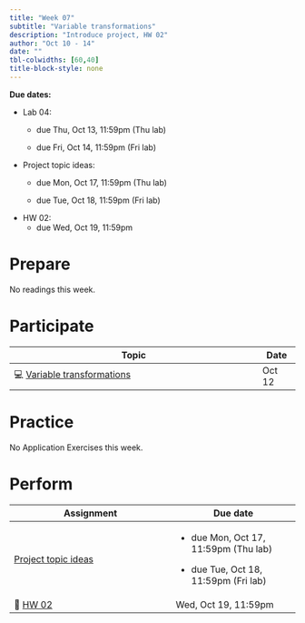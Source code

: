 ```yaml
---
title: "Week 07"
subtitle: "Variable transformations"
description: "Introduce project, HW 02"
author: "Oct 10 - 14"
date: ""
tbl-colwidths: [60,40]
title-block-style: none
---
```


::: callout-important
**Due dates:**

-   Lab 04:
    -   due Thu, Oct 13, 11:59pm (Thu lab)

    -   due Fri, Oct 14, 11:59pm (Fri lab)
-   Project topic ideas:
    -   due Mon, Oct 17, 11:59pm (Thu lab)

    -   due Tue, Oct 18, 11:59pm (Fri lab)
-   HW 02:
    -   due Wed, Oct 19, 11:59pm
:::

# Prepare

No readings this week.

# Participate

+--------------------------------------------------------------------------+-----------+
| Topic                                                                    | Date      |
+==========================================================================+===========+
| 💻 [Variable transformations](../slides/13-variable-transformations.qmd) | Oct 12    |
+--------------------------------------------------------------------------+-----------+

# Practice

No Application Exercises this week.

# Perform

+----------------------------------------------------+----------------------------------------+
| Assignment                                         | Due date                               |
+====================================================+========================================+
| [Project topic ideas](../project-instructions.qmd) | -   due Mon, Oct 17, 11:59pm (Thu lab) |
|                                                    |                                        |
|                                                    | -   due Tue, Oct 18, 11:59pm (Fri lab) |
+----------------------------------------------------+----------------------------------------+
| 📝 [HW 02](../hw/hw-02.qmd)                        | Wed, Oct 19, 11:59pm                   |
+----------------------------------------------------+----------------------------------------+
